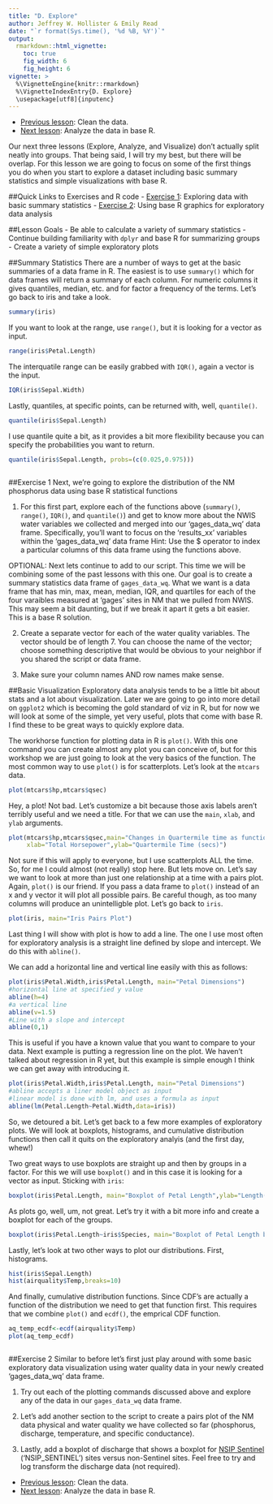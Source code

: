 ```yaml
---
title: "D. Explore"
author: Jeffrey W. Hollister & Emily Read
date: "`r format(Sys.time(), '%d %B, %Y')`"
output: 
  rmarkdown::html_vignette:
    toc: true
    fig_width: 6
    fig_height: 6
vignette: >
  %\VignetteEngine{knitr::rmarkdown}
  %\VignetteIndexEntry{D. Explore}
  \usepackage[utf8]{inputenc}
---
```

- [Previous lesson](C_Clean.html): Clean the data.
- [Next lesson](E_Analyze.html): Analyze the data in base R.

Our next three lessons (Explore, Analyze, and Visualize) don't actually split neatly into groups.  That being said, I will try my best, but there will be overlap.  For this lesson we are going to focus on some of the first things you do when you start to explore a dataset including basic summary statistics and simple visualizations with base R.

##Quick Links to Exercises and R code
- [Exercise 1](#exercise-1): Exploring data with basic summary statistics
- [Exercise 2](#exercise-2): Using base R graphics for exploratory data analysis 

##Lesson Goals
- Be able to calculate a variety of summary statistics
- Continue building familiarity with `dplyr` and base R for summarizing groups
- Create a variety of simple exploratory plots

##Summary Statistics
There are a number of ways to get at the basic summaries of a data frame in R.  The easiest is to use `summary()` which for data frames will return a summary of each column.  For numeric columns it gives quantiles, median, etc. and for factor a frequency of the terms.  Let's go back to iris and take a look.

```r
summary(iris)
```

If you want to look at the range, use `range()`, but it is looking for a vector as input.

```r
range(iris$Petal.Length)
```

The interquatile range can be easily grabbed with `IQR()`, again a vector is the input.

```r
IQR(iris$Sepal.Width)
```

Lastly, quantiles, at specific points, can be returned with, well, `quantile()`.

```r
quantile(iris$Sepal.Length)
```

I use quantile quite a bit, as it provides a bit more flexibility because you can specify the probabilities you want to return.

```r
quantile(iris$Sepal.Length, probs=(c(0.025,0.975)))
```

```r
```

##Exercise 1
Next, we're going to explore the distribution of the NM phosphorus data using base R statistical functions

1. For this first part, explore each of the functions above (`summary()`, `range()`, `IQR()`, and `quantile()`) and get to know more about the NWIS water variables we collected and merged into our 'gages_data_wq' data frame.  Specifically, you'll want to focus on the 'results_xx' variables within the 'gages_data_wq' data frame Hint: Use the $ operator to index a particular columns of this data frame using the functions above. 

OPTIONAL: Next lets continue to add to our script.  This time we will be combining some of the past lessons with this one.  Our goal is to create a summary statistics data frame of `gages_data_wq`.  What we want is a data frame that has min, max, mean, median, IQR, and quartiles for each of the four varaibles measured at 'gages' sites in NM that we pulled from NWIS.  This may seem a bit daunting, but if we break it apart it gets a bit easier. This is a base R solution. 

2. Create a separate vector for each of the water quality variables.  The vector should be of length 7. You can choose the name of the vector; choose something descriptive that would be obvious to your neighbor if you shared the script or data frame. 

3. Make sure your column names AND row names make sense.

##Basic Visualization
Exploratory data analysis tends to be a little bit about stats and a lot about visualization.  Later we are going to go into more detail on `ggplot2` which is becoming the gold standard of viz in R, but for now we will look at some of the simple, yet very useful, plots that come with base R.  I find these to be great ways to quickly explore data.  

The workhorse function for plotting data in R is `plot()`.  With this one command you can create almost any plot you can conceive of, but for this workshop we are just going to look at the very basics of the function.  The most common way to use `plot()` is for scatterplots.  Let's look at the `mtcars` data.

```r
plot(mtcars$hp,mtcars$qsec)
```

Hey, a plot!  Not bad.  Let's customize a bit because those axis labels aren't terribly useful and we need a title. For that we can use the `main`, `xlab`, and `ylab` arguments.

```r
plot(mtcars$hp,mtcars$qsec,main="Changes in Quartermile time as function of horsepower",
     xlab="Total Horsepower",ylab="Quartermile Time (secs)")
```

Not sure if this will apply to everyone, but I use scatterplots ALL the time.  So, for me I could almost (not really) stop here.  But lets move on.  Let's say we want to look at more than just one relationship at a time with a pairs plot.  Again, `plot()` is our friend.  If you pass a data frame to `plot()` instead of an x and y vector it will plot all possible pairs.  Be careful though, as too many columns will produce an unintelligble plot.  Let's go back to `iris`.

```r
plot(iris, main="Iris Pairs Plot")
```

Last thing I will show with plot is how to add a line.  The one I use most often for exploratory analysis is a straight line defined by slope and intercept.  We do this with `abline()`.

We can add a horizontal line and vertical line easily with this as follows:

```r
plot(iris$Petal.Width,iris$Petal.Length, main="Petal Dimensions")
#horizontal line at specified y value
abline(h=4)
#a vertical line
abline(v=1.5)
#Line with a slope and intercept
abline(0,1)
```

This is useful if you have a known value that you want to compare to your data.  Next example is putting a regression line on the plot.  We haven't talked about regression in R yet, but this example is simple enough I think we can get away with introducing it.  

```r
plot(iris$Petal.Width,iris$Petal.Length, main="Petal Dimensions")
#abline accepts a liner model object as input
#linear model is done with lm, and uses a formula as input
abline(lm(Petal.Length~Petal.Width,data=iris))
```

So, we detoured a bit.  Let's get back to a few more examples of exploratory plots.  We will look at boxplots, histograms, and cumulative distribution functions then call it quits on the exploratory analyis (and the first day, whew!)

Two great ways to use boxplots are straight up and then by groups in a factor. For this we will use `boxplot()` and in this case it is looking for a vector as input. Sticking with `iris`:

```r
boxplot(iris$Petal.Length, main="Boxplot of Petal Length",ylab="Length(cm)")
```

As plots go, well, um, not great.  Let's try it with a bit more info and create a boxplot for each of the groups.

```r
boxplot(iris$Petal.Length~iris$Species, main="Boxplot of Petal Length by Species",ylab="Length(cm)")
```

Lastly, let's look at two other ways to plot our distributions.  First, histograms.

```r
hist(iris$Sepal.Length)
hist(airquality$Temp,breaks=10)
```

And finally, cumulative distribution functions.  Since CDF's are actually a function of the distribution we need to get that function first.  This requires that we combine `plot()` and `ecdf()`, the emprical CDF function.

```r
aq_temp_ecdf<-ecdf(airquality$Temp)
plot(aq_temp_ecdf)
```

```r
```

##Exercise 2
Similar to before let's first just play around with some basic exploratory data visualization using water quality data in your newly created 'gages_data_wq' data frame.

1. Try out each of the plotting commands discussed above and explore any of the data in our `gages_data_wq` data frame.

2. Let's add another section to the script to create a pairs plot of the NM data physical and water quality we have collected so far (phosphorus, discharge, temperature, and specific conductance).

3. Lastly, add a boxplot of discharge that shows a boxplot for [NSIP Sentinel](http://water.usgs.gov/nsip/federalneeds.html) ('NSIP_SENTINEL') sites versus non-Sentinel sites. Feel free to try and log transform the discharge data (not required).

- [Previous lesson](C_Clean.html): Clean the data.
- [Next lesson](E_Analyze.html): Analyze the data in base R.
